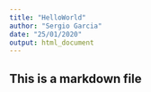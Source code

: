 ```yaml
---
title: "HelloWorld"
author: "Sergio Garcia"
date: "25/01/2020"
output: html_document
---
```


## This is a markdown file